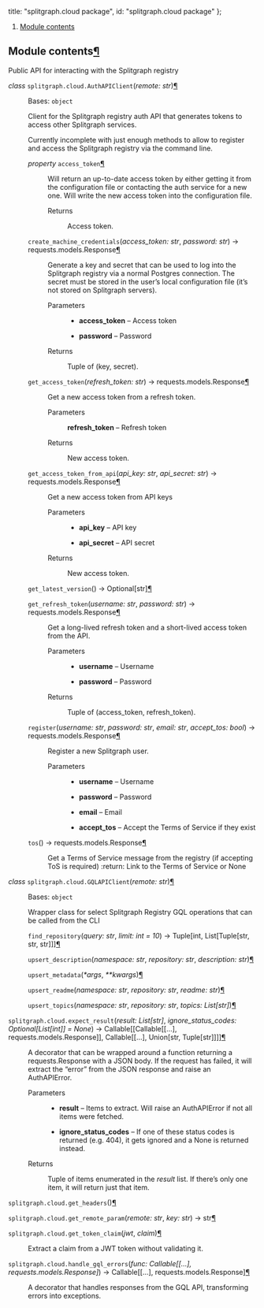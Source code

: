 


  title: "splitgraph.cloud package",
  id: "splitgraph.cloud package"
};

<div className=" rst-content"><nav className="toc"><ol className="toc-level toc-level-1"><li className="toc-item toc-item-h2"><a className="toc-link toc-link-h2" href="#module-contents">Module contents</a></li></ol></nav><div className="section" id="module-splitgraph.cloud">
<span id="module-contents"></span><h2 id="module-contents">Module contents<a className="headerlink" href="#module-splitgraph.cloud" title="Permalink to this headline">¶</a></h2>
<p>Public API for interacting with the Splitgraph registry</p>
<dl className="py class">
<dt id="splitgraph.cloud.AuthAPIClient">
<em className="property"><span className="pre">class</span> </em><code className="sig-prename descclassname"><span className="pre">splitgraph.cloud.</span></code><code className="sig-name descname"><span className="pre">AuthAPIClient</span></code><span className="sig-paren">(</span><em className="sig-param"><span className="n"><span className="pre">remote</span></span><span className="p"><span className="pre">:</span></span> <span className="n"><span className="pre">str</span></span></em><span className="sig-paren">)</span><a className="headerlink" href="#splitgraph.cloud.AuthAPIClient" title="Permalink to this definition">¶</a></dt>
<dd><p>Bases: <code className="xref py py-class docutils literal notranslate"><span className="pre">object</span></code></p>
<p>Client for the Splitgraph registry auth API that generates tokens to access
other Splitgraph services.</p>
<p>Currently incomplete with just enough methods to allow to register and access
the Splitgraph registry via the command line.</p>
<dl className="py method">
<dt id="splitgraph.cloud.AuthAPIClient.access_token">
<em className="property"><span className="pre">property</span> </em><code className="sig-name descname"><span className="pre">access_token</span></code><a className="headerlink" href="#splitgraph.cloud.AuthAPIClient.access_token" title="Permalink to this definition">¶</a></dt>
<dd><p>Will return an up-to-date access token by either getting it from
the configuration file or contacting the auth service for a new one.
Will write the new access token into the configuration file.</p>
<dl className="field-list simple">
<dt className="field-odd">Returns</dt>
<dd className="field-odd"><p>Access token.</p>
</dd>
</dl>
</dd></dl>

<dl className="py method">
<dt id="splitgraph.cloud.AuthAPIClient.create_machine_credentials">
<code className="sig-name descname"><span className="pre">create_machine_credentials</span></code><span className="sig-paren">(</span><em className="sig-param"><span className="n"><span className="pre">access_token</span></span><span className="p"><span className="pre">:</span></span> <span className="n"><span className="pre">str</span></span></em>, <em className="sig-param"><span className="n"><span className="pre">password</span></span><span className="p"><span className="pre">:</span></span> <span className="n"><span className="pre">str</span></span></em><span className="sig-paren">)</span> → <span className="pre">requests.models.Response</span><a className="headerlink" href="#splitgraph.cloud.AuthAPIClient.create_machine_credentials" title="Permalink to this definition">¶</a></dt>
<dd><p>Generate a key and secret that can be used to log into the Splitgraph registry
via a normal Postgres connection. The secret must be stored in the user’s local
configuration file (it’s not stored on Splitgraph servers).</p>
<dl className="field-list simple">
<dt className="field-odd">Parameters</dt>
<dd className="field-odd"><ul className="simple">
<li><p><strong>access_token</strong> – Access token</p></li>
<li><p><strong>password</strong> – Password</p></li>
</ul>
</dd>
<dt className="field-even">Returns</dt>
<dd className="field-even"><p>Tuple of (key, secret).</p>
</dd>
</dl>
</dd></dl>

<dl className="py method">
<dt id="splitgraph.cloud.AuthAPIClient.get_access_token">
<code className="sig-name descname"><span className="pre">get_access_token</span></code><span className="sig-paren">(</span><em className="sig-param"><span className="n"><span className="pre">refresh_token</span></span><span className="p"><span className="pre">:</span></span> <span className="n"><span className="pre">str</span></span></em><span className="sig-paren">)</span> → <span className="pre">requests.models.Response</span><a className="headerlink" href="#splitgraph.cloud.AuthAPIClient.get_access_token" title="Permalink to this definition">¶</a></dt>
<dd><p>Get a new access token from a refresh token.</p>
<dl className="field-list simple">
<dt className="field-odd">Parameters</dt>
<dd className="field-odd"><p><strong>refresh_token</strong> – Refresh token</p>
</dd>
<dt className="field-even">Returns</dt>
<dd className="field-even"><p>New access token.</p>
</dd>
</dl>
</dd></dl>

<dl className="py method">
<dt id="splitgraph.cloud.AuthAPIClient.get_access_token_from_api">
<code className="sig-name descname"><span className="pre">get_access_token_from_api</span></code><span className="sig-paren">(</span><em className="sig-param"><span className="n"><span className="pre">api_key</span></span><span className="p"><span className="pre">:</span></span> <span className="n"><span className="pre">str</span></span></em>, <em className="sig-param"><span className="n"><span className="pre">api_secret</span></span><span className="p"><span className="pre">:</span></span> <span className="n"><span className="pre">str</span></span></em><span className="sig-paren">)</span> → <span className="pre">requests.models.Response</span><a className="headerlink" href="#splitgraph.cloud.AuthAPIClient.get_access_token_from_api" title="Permalink to this definition">¶</a></dt>
<dd><p>Get a new access token from API keys</p>
<dl className="field-list simple">
<dt className="field-odd">Parameters</dt>
<dd className="field-odd"><ul className="simple">
<li><p><strong>api_key</strong> – API key</p></li>
<li><p><strong>api_secret</strong> – API secret</p></li>
</ul>
</dd>
<dt className="field-even">Returns</dt>
<dd className="field-even"><p>New access token.</p>
</dd>
</dl>
</dd></dl>

<dl className="py method">
<dt id="splitgraph.cloud.AuthAPIClient.get_latest_version">
<code className="sig-name descname"><span className="pre">get_latest_version</span></code><span className="sig-paren">(</span><span className="sig-paren">)</span> → <span className="pre">Optional</span><span className="p"><span className="pre">[</span></span><span className="pre">str</span><span className="p"><span className="pre">]</span></span><a className="headerlink" href="#splitgraph.cloud.AuthAPIClient.get_latest_version" title="Permalink to this definition">¶</a></dt>
<dd></dd></dl>

<dl className="py method">
<dt id="splitgraph.cloud.AuthAPIClient.get_refresh_token">
<code className="sig-name descname"><span className="pre">get_refresh_token</span></code><span className="sig-paren">(</span><em className="sig-param"><span className="n"><span className="pre">username</span></span><span className="p"><span className="pre">:</span></span> <span className="n"><span className="pre">str</span></span></em>, <em className="sig-param"><span className="n"><span className="pre">password</span></span><span className="p"><span className="pre">:</span></span> <span className="n"><span className="pre">str</span></span></em><span className="sig-paren">)</span> → <span className="pre">requests.models.Response</span><a className="headerlink" href="#splitgraph.cloud.AuthAPIClient.get_refresh_token" title="Permalink to this definition">¶</a></dt>
<dd><p>Get a long-lived refresh token and a short-lived access token from the API.</p>
<dl className="field-list simple">
<dt className="field-odd">Parameters</dt>
<dd className="field-odd"><ul className="simple">
<li><p><strong>username</strong> – Username</p></li>
<li><p><strong>password</strong> – Password</p></li>
</ul>
</dd>
<dt className="field-even">Returns</dt>
<dd className="field-even"><p>Tuple of (access_token, refresh_token).</p>
</dd>
</dl>
</dd></dl>

<dl className="py method">
<dt id="splitgraph.cloud.AuthAPIClient.register">
<code className="sig-name descname"><span className="pre">register</span></code><span className="sig-paren">(</span><em className="sig-param"><span className="n"><span className="pre">username</span></span><span className="p"><span className="pre">:</span></span> <span className="n"><span className="pre">str</span></span></em>, <em className="sig-param"><span className="n"><span className="pre">password</span></span><span className="p"><span className="pre">:</span></span> <span className="n"><span className="pre">str</span></span></em>, <em className="sig-param"><span className="n"><span className="pre">email</span></span><span className="p"><span className="pre">:</span></span> <span className="n"><span className="pre">str</span></span></em>, <em className="sig-param"><span className="n"><span className="pre">accept_tos</span></span><span className="p"><span className="pre">:</span></span> <span className="n"><span className="pre">bool</span></span></em><span className="sig-paren">)</span> → <span className="pre">requests.models.Response</span><a className="headerlink" href="#splitgraph.cloud.AuthAPIClient.register" title="Permalink to this definition">¶</a></dt>
<dd><p>Register a new Splitgraph user.</p>
<dl className="field-list simple">
<dt className="field-odd">Parameters</dt>
<dd className="field-odd"><ul className="simple">
<li><p><strong>username</strong> – Username</p></li>
<li><p><strong>password</strong> – Password</p></li>
<li><p><strong>email</strong> – Email</p></li>
<li><p><strong>accept_tos</strong> – Accept the Terms of Service if they exist</p></li>
</ul>
</dd>
</dl>
</dd></dl>

<dl className="py method">
<dt id="splitgraph.cloud.AuthAPIClient.tos">
<code className="sig-name descname"><span className="pre">tos</span></code><span className="sig-paren">(</span><span className="sig-paren">)</span> → <span className="pre">requests.models.Response</span><a className="headerlink" href="#splitgraph.cloud.AuthAPIClient.tos" title="Permalink to this definition">¶</a></dt>
<dd><p>Get a Terms of Service message from the registry (if accepting ToS is required)
:return: Link to the Terms of Service or None</p>
</dd></dl>

</dd></dl>

<dl className="py class">
<dt id="splitgraph.cloud.GQLAPIClient">
<em className="property"><span className="pre">class</span> </em><code className="sig-prename descclassname"><span className="pre">splitgraph.cloud.</span></code><code className="sig-name descname"><span className="pre">GQLAPIClient</span></code><span className="sig-paren">(</span><em className="sig-param"><span className="n"><span className="pre">remote</span></span><span className="p"><span className="pre">:</span></span> <span className="n"><span className="pre">str</span></span></em><span className="sig-paren">)</span><a className="headerlink" href="#splitgraph.cloud.GQLAPIClient" title="Permalink to this definition">¶</a></dt>
<dd><p>Bases: <code className="xref py py-class docutils literal notranslate"><span className="pre">object</span></code></p>
<p>Wrapper class for select Splitgraph Registry GQL operations that can be
called from the CLI</p>
<dl className="py method">
<dt id="splitgraph.cloud.GQLAPIClient.find_repository">
<code className="sig-name descname"><span className="pre">find_repository</span></code><span className="sig-paren">(</span><em className="sig-param"><span className="n"><span className="pre">query</span></span><span className="p"><span className="pre">:</span></span> <span className="n"><span className="pre">str</span></span></em>, <em className="sig-param"><span className="n"><span className="pre">limit</span></span><span className="p"><span className="pre">:</span></span> <span className="n"><span className="pre">int</span></span> <span className="o"><span className="pre">=</span></span> <span className="default_value"><span className="pre">10</span></span></em><span className="sig-paren">)</span> → <span className="pre">Tuple</span><span className="p"><span className="pre">[</span></span><span className="pre">int</span><span className="p"><span className="pre">,</span> </span><span className="pre">List</span><span className="p"><span className="pre">[</span></span><span className="pre">Tuple</span><span className="p"><span className="pre">[</span></span><span className="pre">str</span><span className="p"><span className="pre">,</span> </span><span className="pre">str</span><span className="p"><span className="pre">,</span> </span><span className="pre">str</span><span className="p"><span className="pre">]</span></span><span className="p"><span className="pre">]</span></span><span className="p"><span className="pre">]</span></span><a className="headerlink" href="#splitgraph.cloud.GQLAPIClient.find_repository" title="Permalink to this definition">¶</a></dt>
<dd></dd></dl>

<dl className="py method">
<dt id="splitgraph.cloud.GQLAPIClient.upsert_description">
<code className="sig-name descname"><span className="pre">upsert_description</span></code><span className="sig-paren">(</span><em className="sig-param"><span className="n"><span className="pre">namespace</span></span><span className="p"><span className="pre">:</span></span> <span className="n"><span className="pre">str</span></span></em>, <em className="sig-param"><span className="n"><span className="pre">repository</span></span><span className="p"><span className="pre">:</span></span> <span className="n"><span className="pre">str</span></span></em>, <em className="sig-param"><span className="n"><span className="pre">description</span></span><span className="p"><span className="pre">:</span></span> <span className="n"><span className="pre">str</span></span></em><span className="sig-paren">)</span><a className="headerlink" href="#splitgraph.cloud.GQLAPIClient.upsert_description" title="Permalink to this definition">¶</a></dt>
<dd></dd></dl>

<dl className="py method">
<dt id="splitgraph.cloud.GQLAPIClient.upsert_metadata">
<code className="sig-name descname"><span className="pre">upsert_metadata</span></code><span className="sig-paren">(</span><em className="sig-param"><span className="o"><span className="pre">*</span></span><span className="n"><span className="pre">args</span></span></em>, <em className="sig-param"><span className="o"><span className="pre">**</span></span><span className="n"><span className="pre">kwargs</span></span></em><span className="sig-paren">)</span><a className="headerlink" href="#splitgraph.cloud.GQLAPIClient.upsert_metadata" title="Permalink to this definition">¶</a></dt>
<dd></dd></dl>

<dl className="py method">
<dt id="splitgraph.cloud.GQLAPIClient.upsert_readme">
<code className="sig-name descname"><span className="pre">upsert_readme</span></code><span className="sig-paren">(</span><em className="sig-param"><span className="n"><span className="pre">namespace</span></span><span className="p"><span className="pre">:</span></span> <span className="n"><span className="pre">str</span></span></em>, <em className="sig-param"><span className="n"><span className="pre">repository</span></span><span className="p"><span className="pre">:</span></span> <span className="n"><span className="pre">str</span></span></em>, <em className="sig-param"><span className="n"><span className="pre">readme</span></span><span className="p"><span className="pre">:</span></span> <span className="n"><span className="pre">str</span></span></em><span className="sig-paren">)</span><a className="headerlink" href="#splitgraph.cloud.GQLAPIClient.upsert_readme" title="Permalink to this definition">¶</a></dt>
<dd></dd></dl>

<dl className="py method">
<dt id="splitgraph.cloud.GQLAPIClient.upsert_topics">
<code className="sig-name descname"><span className="pre">upsert_topics</span></code><span className="sig-paren">(</span><em className="sig-param"><span className="n"><span className="pre">namespace</span></span><span className="p"><span className="pre">:</span></span> <span className="n"><span className="pre">str</span></span></em>, <em className="sig-param"><span className="n"><span className="pre">repository</span></span><span className="p"><span className="pre">:</span></span> <span className="n"><span className="pre">str</span></span></em>, <em className="sig-param"><span className="n"><span className="pre">topics</span></span><span className="p"><span className="pre">:</span></span> <span className="n"><span className="pre">List</span><span className="p"><span className="pre">[</span></span><span className="pre">str</span><span className="p"><span className="pre">]</span></span></span></em><span className="sig-paren">)</span><a className="headerlink" href="#splitgraph.cloud.GQLAPIClient.upsert_topics" title="Permalink to this definition">¶</a></dt>
<dd></dd></dl>

</dd></dl>

<dl className="py function">
<dt id="splitgraph.cloud.expect_result">
<code className="sig-prename descclassname"><span className="pre">splitgraph.cloud.</span></code><code className="sig-name descname"><span className="pre">expect_result</span></code><span className="sig-paren">(</span><em className="sig-param"><span className="n"><span className="pre">result</span></span><span className="p"><span className="pre">:</span></span> <span className="n"><span className="pre">List</span><span className="p"><span className="pre">[</span></span><span className="pre">str</span><span className="p"><span className="pre">]</span></span></span></em>, <em className="sig-param"><span className="n"><span className="pre">ignore_status_codes</span></span><span className="p"><span className="pre">:</span></span> <span className="n"><span className="pre">Optional</span><span className="p"><span className="pre">[</span></span><span className="pre">List</span><span className="p"><span className="pre">[</span></span><span className="pre">int</span><span className="p"><span className="pre">]</span></span><span className="p"><span className="pre">]</span></span></span> <span className="o"><span className="pre">=</span></span> <span className="default_value"><span className="pre">None</span></span></em><span className="sig-paren">)</span> → <span className="pre">Callable</span><span className="p"><span className="pre">[</span></span><span className="p"><span className="pre">[</span></span><span className="pre">Callable</span><span className="p"><span className="pre">[</span></span><span className="p"><span className="pre">[</span></span><span className="p"><span className="pre">…</span></span><span className="p"><span className="pre">]</span></span><span className="p"><span className="pre">,</span> </span><span className="pre">requests.models.Response</span><span className="p"><span className="pre">]</span></span><span className="p"><span className="pre">]</span></span><span className="p"><span className="pre">,</span> </span><span className="pre">Callable</span><span className="p"><span className="pre">[</span></span><span className="p"><span className="pre">[</span></span><span className="p"><span className="pre">…</span></span><span className="p"><span className="pre">]</span></span><span className="p"><span className="pre">,</span> </span><span className="pre">Union</span><span className="p"><span className="pre">[</span></span><span className="pre">str</span><span className="p"><span className="pre">,</span> </span><span className="pre">Tuple</span><span className="p"><span className="pre">[</span></span><span className="pre">str</span><span className="p"><span className="pre">]</span></span><span className="p"><span className="pre">]</span></span><span className="p"><span className="pre">]</span></span><span className="p"><span className="pre">]</span></span><a className="headerlink" href="#splitgraph.cloud.expect_result" title="Permalink to this definition">¶</a></dt>
<dd><p>A decorator that can be wrapped around a function returning a requests.Response with a JSON body.
If the request has failed, it will extract the “error” from the JSON response and raise an AuthAPIError.</p>
<dl className="field-list simple">
<dt className="field-odd">Parameters</dt>
<dd className="field-odd"><ul className="simple">
<li><p><strong>result</strong> – Items to extract. Will raise an AuthAPIError if not all items were fetched.</p></li>
<li><p><strong>ignore_status_codes</strong> – If one of these status codes is returned (e.g. 404),
it gets ignored and a None is returned instead.</p></li>
</ul>
</dd>
<dt className="field-even">Returns</dt>
<dd className="field-even"><p>Tuple of items enumerated in the <cite>result</cite> list. If there’s only one item, it will
return just that item.</p>
</dd>
</dl>
</dd></dl>

<dl className="py function">
<dt id="splitgraph.cloud.get_headers">
<code className="sig-prename descclassname"><span className="pre">splitgraph.cloud.</span></code><code className="sig-name descname"><span className="pre">get_headers</span></code><span className="sig-paren">(</span><span className="sig-paren">)</span><a className="headerlink" href="#splitgraph.cloud.get_headers" title="Permalink to this definition">¶</a></dt>
<dd></dd></dl>

<dl className="py function">
<dt id="splitgraph.cloud.get_remote_param">
<code className="sig-prename descclassname"><span className="pre">splitgraph.cloud.</span></code><code className="sig-name descname"><span className="pre">get_remote_param</span></code><span className="sig-paren">(</span><em className="sig-param"><span className="n"><span className="pre">remote</span></span><span className="p"><span className="pre">:</span></span> <span className="n"><span className="pre">str</span></span></em>, <em className="sig-param"><span className="n"><span className="pre">key</span></span><span className="p"><span className="pre">:</span></span> <span className="n"><span className="pre">str</span></span></em><span className="sig-paren">)</span> → <span className="pre">str</span><a className="headerlink" href="#splitgraph.cloud.get_remote_param" title="Permalink to this definition">¶</a></dt>
<dd></dd></dl>

<dl className="py function">
<dt id="splitgraph.cloud.get_token_claim">
<code className="sig-prename descclassname"><span className="pre">splitgraph.cloud.</span></code><code className="sig-name descname"><span className="pre">get_token_claim</span></code><span className="sig-paren">(</span><em className="sig-param"><span className="n"><span className="pre">jwt</span></span></em>, <em className="sig-param"><span className="n"><span className="pre">claim</span></span></em><span className="sig-paren">)</span><a className="headerlink" href="#splitgraph.cloud.get_token_claim" title="Permalink to this definition">¶</a></dt>
<dd><p>Extract a claim from a JWT token without validating it.</p>
</dd></dl>

<dl className="py function">
<dt id="splitgraph.cloud.handle_gql_errors">
<code className="sig-prename descclassname"><span className="pre">splitgraph.cloud.</span></code><code className="sig-name descname"><span className="pre">handle_gql_errors</span></code><span className="sig-paren">(</span><em className="sig-param"><span className="n"><span className="pre">func</span></span><span className="p"><span className="pre">:</span></span> <span className="n"><span className="pre">Callable</span><span className="p"><span className="pre">[</span></span><span className="p"><span className="pre">[</span></span><span className="p"><span className="pre">…</span></span><span className="p"><span className="pre">]</span></span><span className="p"><span className="pre">,</span> </span><span className="pre">requests.models.Response</span><span className="p"><span className="pre">]</span></span></span></em><span className="sig-paren">)</span> → <span className="pre">Callable</span><span className="p"><span className="pre">[</span></span><span className="p"><span className="pre">[</span></span><span className="p"><span className="pre">…</span></span><span className="p"><span className="pre">]</span></span><span className="p"><span className="pre">,</span> </span><span className="pre">requests.models.Response</span><span className="p"><span className="pre">]</span></span><a className="headerlink" href="#splitgraph.cloud.handle_gql_errors" title="Permalink to this definition">¶</a></dt>
<dd><p>A decorator that handles responses from the GQL API, transforming errors into exceptions.</p>
</dd></dl>

</div><div className="section" id="splitgraph-cloud-package">


</div>
</div>
